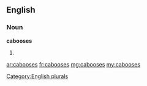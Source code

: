 ==English==

===Noun===
'''cabooses'''

# {{plural of|[[caboose]]}}

[[Category:English plurals]]

[[ar:cabooses]]
[[fr:cabooses]]
[[mg:cabooses]]
[[my:cabooses]]